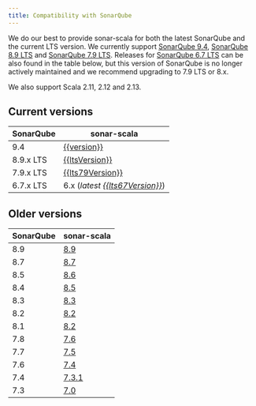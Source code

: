 ```yaml
---
title: Compatibility with SonarQube
---
```


We do our best to provide sonar-scala for both the latest SonarQube and the
current LTS version. We currently support
[SonarQube 9.4](https://www.sonarqube.org/sonarqube-9-4),
[SonarQube 8.9 LTS](https://www.sonarqube.org/sonarqube-8-9-lts) and
[SonarQube 7.9 LTS](https://www.sonarqube.org/sonarqube-7-9-lts). Releases for
[SonarQube 6.7 LTS](https://www.sonarqube.org/sonarqube-6-7-lts) can be also
found in the table below, but this version of SonarQube is no longer actively
maintained and we recommend upgrading to 7.9 LTS or 8.x.

We also support Scala 2.11, 2.12 and 2.13.

## Current versions

<!-- Sorry MDX, but markdown tables with mustache just work better for me. -->

| SonarQube | sonar-scala                                                                                                  |
| --------- | ------------------------------------------------------------------------------------------------------------ |
| 9.4       | [{{version}}](https://github.com/sonar-scala/sonar-scala/releases/tag/v{{version}})                          |
| 8.9.x LTS | [{{ltsVersion}}](https://github.com/sonar-scala/sonar-scala/releases/tag/v{{ltsVersion}})                    |
| 7.9.x LTS | [{{lts79Version}}](https://github.com/sonar-scala/sonar-scala/releases/tag/v{{lts79Version}})                |
| 6.7.x LTS | 6.x (_latest [{{lts67Version}}](https://github.com/sonar-scala/sonar-scala/releases/tag/v{{lts67Version}})_) |

## Older versions

| SonarQube | sonar-scala                                                             |
| --------- | ----------------------------------------------------------------------- |
| 8.9       | [8.9](https://github.com/sonar-scala/sonar-scala/releases/tag/v8.7.0)   |
| 8.7       | [8.7](https://github.com/sonar-scala/sonar-scala/releases/tag/v8.7.0)   |
| 8.5       | [8.6](https://github.com/sonar-scala/sonar-scala/releases/tag/v8.6.0)   |
| 8.4       | [8.5](https://github.com/sonar-scala/sonar-scala/releases/tag/v8.5.0)   |
| 8.3       | [8.3](https://github.com/sonar-scala/sonar-scala/releases/tag/v8.3.0)   |
| 8.2       | [8.2](https://github.com/sonar-scala/sonar-scala/releases/tag/v8.2.0)   |
| 8.1       | [8.2](https://github.com/sonar-scala/sonar-scala/releases/tag/v8.2.0)   |
| 7.8       | [7.6](https://github.com/sonar-scala/sonar-scala/releases/tag/v7.6.0)   |
| 7.7       | [7.5](https://github.com/sonar-scala/sonar-scala/releases/tag/v7.5.0)   |
| 7.6       | [7.4](https://github.com/sonar-scala/sonar-scala/releases/tag/v7.4.0)   |
| 7.4       | [7.3.1](https://github.com/sonar-scala/sonar-scala/releases/tag/v7.3.1) |
| 7.3       | [7.0](https://github.com/sonar-scala/sonar-scala/releases/tag/v7.0.0)   |
